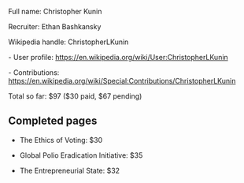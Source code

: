 Full name: Christopher Kunin

Recruiter: Ethan Bashkansky

Wikipedia handle: ChristopherLKunin

- User profile: https://en.wikipedia.org/wiki/User:ChristopherLKunin

- Contributions: https://en.wikipedia.org/wiki/Special:Contributions/ChristopherLKunin

Total so far: $97 ($30 paid, $67 pending)

== Completed pages ==

* The Ethics of Voting: $30

* Global Polio Eradication Initiative: $35

* The Entrepreneurial State: $32